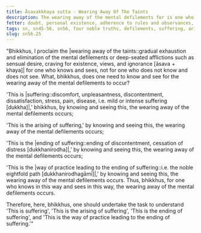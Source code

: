 ```yaml
---
title: Āsavakkhaya sutta - Wearing Away Of The Taints
description: The wearing away of the mental defilements for is one who knows and sees the Four Noble Truths.
fetter: doubt, personal existence, adherence to rules and observances, ignorance
tags: sn, sn45-56, sn56, four noble truths, defilements, suffering, arising, cessation, way of practice, path
slug: sn56.25
---
```


"Bhikkhus, I proclaim the |wearing away of the taints::gradual exhaustion and elimination of the mental defilements or deep-seated afflictions such as sensual desire, craving for existence, views, and ignorance [āsava + khaya]| for one who knows and sees, not for one who does not know and does not see. What, bhikkhus, does one need to know and see for the wearing away of the mental defilements to occur?

'This is |suffering::discomfort, unpleasantness, discontentment, dissatisfaction, stress, pain, disease, i.e. mild or intense suffering [dukkha]|,' bhikkhus, by knowing and seeing this, the wearing away of the mental defilements occurs;

'This is the arising of suffering,' by knowing and seeing this, the wearing away of the mental defilements occurs;

'This is the |ending of suffering::ending of discontentment, cessation of distress [dukkhanirodha]|,' by knowing and seeing this, the wearing away of the mental defilements occurs;

'This is the |way of practice leading to the ending of suffering::i.e. the noble eightfold path [dukkhanirodhagāmī]|,' by knowing and seeing this, the wearing away of the mental defilements occurs. Thus, bhikkhus, for one who knows in this way and sees in this way, the wearing away of the mental defilements occurs.

Therefore, here, bhikkhus, one should undertake the task to understand 'This is suffering', 'This is the arising of suffering', 'This is the ending of suffering', and 'This is the way of practice leading to the ending of suffering.'"